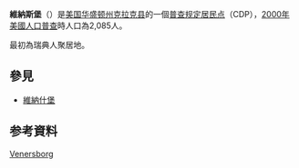 {{Infobox settlement
|name                     = 維納斯堡
|official_name            = Venersborg, Washington
|native_name              = Venersborg{{en}}
|settlement_type          = [[普查规定居民点|CDP]]
|nickname                 = 
|motto                    = 

<!-- 圖片 -->
|image_skyline            = 
|imagesize                = 
|image_caption            = 
|image_flag               = 
|image_seal               = 

<!-- 地圖 -->
|image_map = Clark_County_Washington_Incorporated_and_Unincorporated_areas_Venersborg_Highlighted.svg
|mapsize                  = 250px
|map_caption              = 維納斯堡位置圖
|image_map1               = 
|mapsize1                 = 
|map_caption1             = 

<!-- 行政區 -->
|subdivision_type         = [[國家|國家]]
|subdivision_name         = {{USA}}
|subdivision_type1        = [[美国州份|州]]
|subdivision_name1        = [[華盛頓州|華盛頓州]]
|subdivision_type2        = [[华盛顿州行政区划|郡]]
|subdivision_name2        = [[克拉克县_(华盛顿州)|克拉克县]]

<!-- 政府 -->
|government_footnotes     = 
|government_type          = 
|leader_title             = 
|leader_name              = 
|leader_title1            = 
|leader_name1             = 
|established_title        = 
|established_date         = 

<!-- 地區 -->
|unit_pref  =  
|area_footnotes           = 
|area_magnitude           = 
|area_total_km2           = 27.8
|area_land_km2            = 27.8
|area_water_km2           = 0.0
|area_total_sq_mi         = 10.7
|area_land_sq_mi          = 10.7
|area_water_sq_mi         = 0.0

<!-- 人口 -->
|population_as_of         = [[2000年美國人口普查|2000年]]
|population_footnotes     = 
|population_total         = 3274
|population_density_km2   = 118.0
|population_density_sq_mi = 305.6

<!-- 基本資料 -->
|timezone                 = [[太平洋時區|PST]]
|utc_offset               = -8
|timezone_DST             = PDT
|utc_offset_DST           = -7
|elevation_footnotes      =
|elevation_m              = 155
|elevation_ft             = 509
|coordinates_display      = inline,title
|coordinates_type         = region:US_type:city
|latd = 45 |latm = 46 |lats = 58 |latNS = N
|longd = 122 |longm = 27 |longs = 43 |longEW = W

<!-- 其它 -->
|postal_code_type         = 
|postal_code              = 
|area_code                = 
|blank_name               = [[聯邦資訊處理標準|FIPS碼]]
|blank_info               = 53-74585{{GR|2}}
|blank1_name              = [[地名資訊系統|GNIS]]編號
|blank1_info              = 1527695{{GR|3}}
|website                  = 
|footnotes                = 
}}
'''維納斯堡'''（{{lang-en|'''Venersborg'''}}）是[[美国|美国]][[华盛顿州|华盛顿州]][[克拉克县_(华盛顿州)|克拉克县]]的一個[[普查规定居民点|普查规定居民点]]（CDP），[[2000年美國人口普查|2000年美國人口普查]]時人口為2,085人。

最初為瑞典人聚居地。

== 參見 ==
* [[維納什堡|維納什堡]]

== 参考資料 ==
{{reflist}}

{{Clark County, Washington}}

[[category:华盛顿州普查规定居民点|Venersborg]]